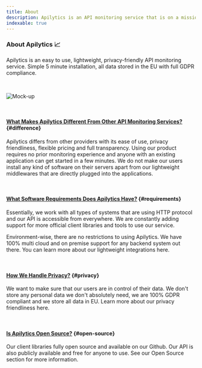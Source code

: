 ```yaml
---
title: About
description: Apilytics is an API monitoring service that is on a mission to make monitoring your APIs easy. With us you can get started easily.
indexable: true
---
```


### About Apilytics 📈

<p className="text-xl">
  Apilytics is an easy to use, lightweight, privacy-friendly API monitoring service. Simple 5 minute
  installation, all data stored in the EU with full GDPR compliance.
</p>

<br />

![Mock-up](/mock-ups/time-frame.gif)

<br />

#### [What Makes Apilytics Different From Other API Monitoring Services?](#difference) {#difference}

Apilytics differs from other providers with its ease of use, privacy friendliness, flexible pricing and full transparency.
Using our product requires no prior monitoring experience and anyone with an existing application can get started in a few minutes.
We do not make our users install any kind of software on their servers apart from our lightweight middlewares that are directly plugged into the applications.

<br />

#### [What Software Requirements Does Apilytics Have?](#requirements) {#requirements}

Essentially, we work with all types of systems that are using HTTP protocol and our API is accessible from everywhere.
We are constantly adding support for more official client libraries and tools to use our service.

Environment-wise, there are no restrictions to using Apilytics.
We have 100% multi cloud and on premise support for any backend system out there.
You can learn more about our lightweight integrations <Link href={routes.lightweight}>here</Link>.

<br />

#### [How We Handle Privacy?](#privacy) {#privacy}

We want to make sure that our users are in control of their data.
We don't store any personal data we don't absolutely need, we are 100% GDPR compliant and we store all data in EU.
Learn more about our privacy friendliness <Link href={routes.privacyFriendly}>here</Link>.

<br />

#### [Is Apilytics Open Source?](#open-source) {#open-source}

Our client libraries fully open source and available on our <ExternalLink href={routes.github}>Github</ExternalLink>.
Our API is also publicly available and free for anyone to use. See our <Link href={routes.openSource}>Open Source</Link> section for more information.
